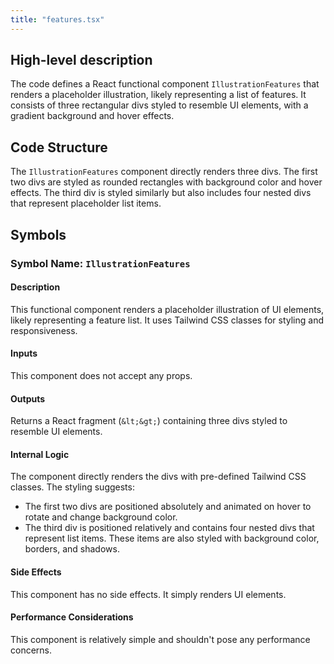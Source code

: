 ```yaml
---
title: "features.tsx"
---
```


## High-level description
The code defines a React functional component `IllustrationFeatures` that renders a placeholder illustration, likely representing a list of features. It consists of three rectangular divs styled to resemble UI elements, with a gradient background and hover effects.

## Code Structure
The `IllustrationFeatures` component directly renders three divs. The first two divs are styled as rounded rectangles with background color and hover effects. The third div is styled similarly but also includes four nested divs that represent placeholder list items.

## Symbols

### Symbol Name: `IllustrationFeatures`
#### Description
This functional component renders a placeholder illustration of UI elements, likely representing a feature list. It uses Tailwind CSS classes for styling and responsiveness.

#### Inputs
This component does not accept any props.

#### Outputs
Returns a React fragment (`&lt;&gt;`) containing three divs styled to resemble UI elements.

#### Internal Logic
The component directly renders the divs with pre-defined Tailwind CSS classes. The styling suggests:
- The first two divs are positioned absolutely and animated on hover to rotate and change background color.
- The third div is positioned relatively and contains four nested divs that represent list items. These items are also styled with background color, borders, and shadows.

#### Side Effects
This component has no side effects. It simply renders UI elements.

#### Performance Considerations
This component is relatively simple and shouldn't pose any performance concerns.
